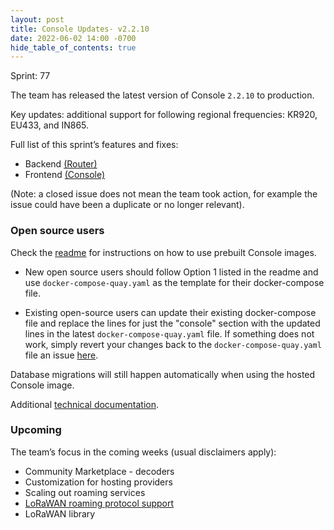```yaml
---
layout: post
title: Console Updates- v2.2.10
date: 2022-06-02 14:00 -0700
hide_table_of_contents: true
---
```


Sprint: 77

The team has released the latest version of Console `2.2.10` to production.

<!--truncate-->

Key updates: additional support for following regional frequencies: KR920, EU433, and IN865.

Full list of this sprint’s features and fixes:

- Backend [(Router)](https://github.com/helium/console/milestone/15?closed=1)
- Frontend [(Console)](https://github.com/helium/router/milestone/15?closed=1)

(Note: a closed issue does not mean the team took action, for example the issue could have been a
duplicate or no longer relevant).

### Open source users

Check the [readme](https://github.com/helium/console) for instructions on how to use prebuilt
Console images.

- New open source users should follow Option 1 listed in the readme and use
  `docker-compose-quay.yaml` as the template for their docker-compose file.

- Existing open-source users can update their existing docker-compose file and replace the lines for
  just the "console" section with the updated lines in the latest `docker-compose-quay.yaml` file.
  If something does not work, simply revert your changes back to the `docker-compose-quay.yaml` file
  an issue [here](https://github.com/helium/console/issues).

Database migrations will still happen automatically when using the hosted Console image.

Additional
[technical documentation](https://docs.helium.com/use-the-network/run-a-network-server/run-console/#console-setup).

### Upcoming

The team’s focus in the coming weeks (usual disclaimers apply):

- Community Marketplace - decoders
- Customization for hosting providers
- Scaling out roaming services
- [LoRaWAN roaming protocol support](https://lora-alliance.org/wp-content/uploads/2022/01/TR010-1.0.0-LoRaWAN-Roaming-Hub.pdf)
- LoRaWAN library
